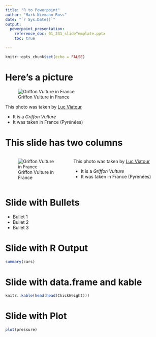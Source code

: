 ```yaml
---
title: "R to Powerpoint"
author: "Mark Niemann-Ross"
date: "`r Sys.Date()`"
output:
  powerpoint_presentation:
    reference_doc: 01_231_slideTemplate.pptx
    toc: true

---
```



```r
knitr::opts_chunk$set(echo = FALSE)
```


# Here's a picture
![Griffon Vulture in France](https://upload.wikimedia.org/wikipedia/commons/thumb/6/60/Gyps_fulvus_1_Luc_Viatour.jpg/1920px-Gyps_fulvus_1_Luc_Viatour.jpg)

::: notes

This photo was taken by [Luc Viatour](https://Lucnix.be)

* It is a *Griffon Vulture*
* It was taken in France (Pyrénées)

:::

# This slide has two columns
:::::::::::::: {.columns}
::: {.column width="40%"}

![Griffon Vulture in France](https://upload.wikimedia.org/wikipedia/commons/thumb/6/60/Gyps_fulvus_1_Luc_Viatour.jpg/1920px-Gyps_fulvus_1_Luc_Viatour.jpg)
:::
::: {.column width="60%"}
This photo was taken by [Luc Viatour](https://Lucnix.be)

* It is a *Griffon Vulture*
* It was taken in France (Pyrénées)

:::
::::::::::::::

# Slide with Bullets

- Bullet 1
- Bullet 2
- Bullet 3

# Slide with R Output

```r
summary(cars)
```

# Slide with data.frame and kable
```r
knitr::kable(head(head(ChickWeight)))
```

# Slide with Plot

```r
plot(pressure)
```


